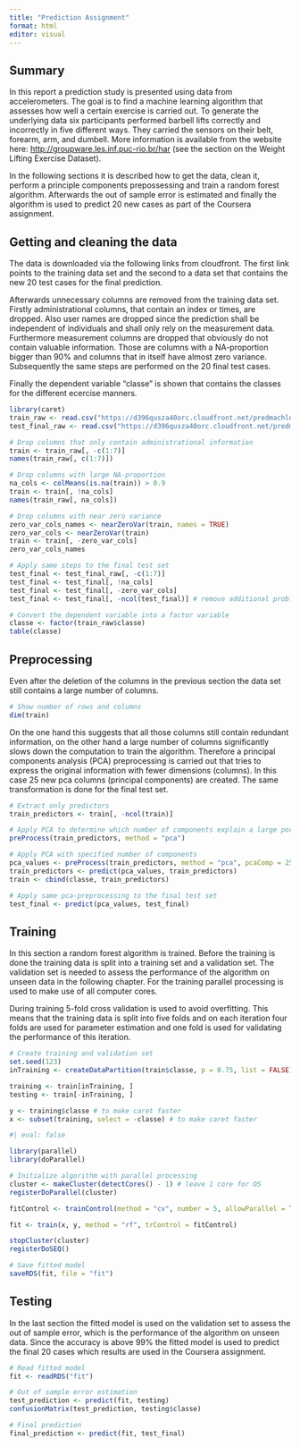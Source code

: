 ```yaml
---
title: "Prediction Assignment"
format: html
editor: visual
---
```


## Summary

In this report a prediction study is presented using data from accelerometers. The goal is to find a machine learning algorithm that assesses how well a certain exercise is carried out. To generate the underlying data six participants performed barbell lifts correctly and incorrectly in five different ways. They carried the sensors on their belt, forearm, arm, and dumbell. More information is available from the website here: <http://groupware.les.inf.puc-rio.br/har> (see the section on the Weight Lifting Exercise Dataset).

In the following sections it is described how to get the data, clean it, perform a principle components prepossessing and train a random forest algorithm. Afterwards the out of sample error is estimated and finally the algorithm is used to predict 20 new cases as part of the Coursera assignment.

## Getting and cleaning the data

The data is downloaded via the following links from cloudfront. The first link points to the training data set and the second to a data set that contains the new 20 test cases for the final prediction.

Afterwards unnecessary columns are removed from the training data set. Firstly administrational columns, that contain an index or times, are dropped. Also user names are dropped since the prediction shall be independent of individuals and shall only rely on the measurement data. Furthermore measurement columns are dropped that obviously do not contain valuable information. Those are columns with a NA-proportion bigger than 90% and columns that in itself have almost zero variance. Subsequently the same steps are performed on the 20 final test cases.

Finally the dependent variable "classe" is shown that contains the classes for the different ecercise manners.

```r
library(caret)
train_raw <- read.csv("https://d396qusza40orc.cloudfront.net/predmachlearn/pml-training.csv")
test_final_raw <- read.csv("https://d396qusza40orc.cloudfront.net/predmachlearn/pml-testing.csv")

# Drop columns that only contain administrational information
train <- train_raw[, -c(1:7)]
names(train_raw[, c(1:7)])

# Drop columns with large NA-proportion
na_cols <- colMeans(is.na(train)) > 0.9
train <- train[, !na_cols]
names(train_raw[, na_cols])

# Drop columns with near zero variance
zero_var_cols_names <- nearZeroVar(train, names = TRUE)
zero_var_cols <- nearZeroVar(train)
train <- train[, -zero_var_cols]
zero_var_cols_names

# Apply same steps to the final test set
test_final <- test_final_raw[, -c(1:7)]
test_final <- test_final[, !na_cols]
test_final <- test_final[, -zero_var_cols]
test_final <- test_final[, -ncol(test_final)] # remove additional problem_id column

# Convert the dependent variable into a factor variable
classe <- factor(train_raw$classe)
table(classe)

```

## Preprocessing

Even after the deletion of the columns in the previous section the data set still contains a large number of columns.

```r
# Show number of rows and columns
dim(train)

```

On the one hand this suggests that all those columns still contain redundant information, on the other hand a large number of columns significantly slows down the computation to train the algorithm. Therefore a principal components analysis (PCA) preprocessing is carried out that tries to express the original information with fewer dimensions (columns). In this case 25 new pca columns (principal components) are created. The same transformation is done for the final test set.

```r
# Extract only predictors
train_predictors <- train[, -ncol(train)]

# Apply PCA to determine which number of components explain a large portion of the overall variance
preProcess(train_predictors, method = "pca")

# Apply PCA with specified number of components
pca_values <- preProcess(train_predictors, method = "pca", pcaComp = 25)
train_predictors <- predict(pca_values, train_predictors)
train <- cbind(classe, train_predictors)

# Apply same pca-preprocessing to the final test set
test_final <- predict(pca_values, test_final)

```

## Training

In this section a random forest algorithm is trained. Before the training is done the training data is split into a training set and a validation set. The validation set is needed to assess the performance of the algorithm on unseen data in the following chapter. For the training parallel processing is used to make use of all computer cores.

During training 5-fold cross validation is used to avoid overfitting. This means that the training data is split into five folds and on each iteration four folds are used for parameter estimation and one fold is used for validating the performance of this iteration.

```r
# Create training and validation set
set.seed(123)
inTraining <- createDataPartition(train$classe, p = 0.75, list = FALSE)

training <- train[inTraining, ]
testing <- train[-inTraining, ]

y <- training$classe # to make caret faster
x <- subset(training, select = -classe) # to make caret faster

```

```r
#| eval: false

library(parallel)
library(doParallel)

# Initialize algorithm with parallel processing
cluster <- makeCluster(detectCores() - 1) # leave 1 core for OS
registerDoParallel(cluster)

fitControl <- trainControl(method = "cv", number = 5, allowParallel = TRUE)

fit <- train(x, y, method = "rf", trControl = fitControl)

stopCluster(cluster)
registerDoSEQ()

# Save fitted model
saveRDS(fit, file = "fit")

```

## Testing

In the last section the fitted model is used on the validation set to assess the out of sample error, which is the performance of the algorithm on unseen data. Since the accuracy is above 99% the fitted model is used to predict the final 20 cases which results are used in the Coursera assignment.

```r
# Read fitted model
fit <- readRDS("fit")

# Out of sample error estimation
test_prediction <- predict(fit, testing)
confusionMatrix(test_prediction, testing$classe)

# Final prediction
final_prediction <- predict(fit, test_final)

```
